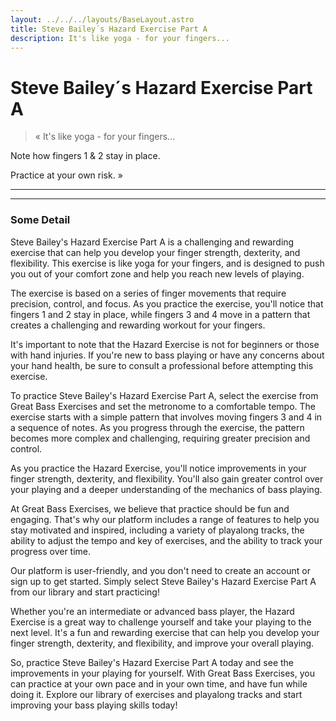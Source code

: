 ```yaml
---
layout: ../../../layouts/BaseLayout.astro
title: Steve Bailey´s Hazard Exercise Part A
description: It's like yoga - for your fingers...
---
```



# Steve Bailey´s Hazard Exercise Part A

<App client:load exercise={exercise} />

> « It's like yoga - for your fingers...

Note how fingers 1 & 2 stay in place.

Practice at your own risk. »

<hr class="my-5"/>

<Manual />

<hr class="my-5"/>

### Some Detail

Steve Bailey's Hazard Exercise Part A is a challenging and rewarding exercise that can help you develop your finger strength, dexterity, and flexibility. This exercise is like yoga for your fingers, and is designed to push you out of your comfort zone and help you reach new levels of playing.

The exercise is based on a series of finger movements that require precision, control, and focus. As you practice the exercise, you'll notice that fingers 1 and 2 stay in place, while fingers 3 and 4 move in a pattern that creates a challenging and rewarding workout for your fingers.

It's important to note that the Hazard Exercise is not for beginners or those with hand injuries. If you're new to bass playing or have any concerns about your hand health, be sure to consult a professional before attempting this exercise.

To practice Steve Bailey's Hazard Exercise Part A, select the exercise from Great Bass Exercises and set the metronome to a comfortable tempo. The exercise starts with a simple pattern that involves moving fingers 3 and 4 in a sequence of notes. As you progress through the exercise, the pattern becomes more complex and challenging, requiring greater precision and control.

As you practice the Hazard Exercise, you'll notice improvements in your finger strength, dexterity, and flexibility. You'll also gain greater control over your playing and a deeper understanding of the mechanics of bass playing.

At Great Bass Exercises, we believe that practice should be fun and engaging. That's why our platform includes a range of features to help you stay motivated and inspired, including a variety of playalong tracks, the ability to adjust the tempo and key of exercises, and the ability to track your progress over time.

Our platform is user-friendly, and you don't need to create an account or sign up to get started. Simply select Steve Bailey's Hazard Exercise Part A from our library and start practicing!

Whether you're an intermediate or advanced bass player, the Hazard Exercise is a great way to challenge yourself and take your playing to the next level. It's a fun and rewarding exercise that can help you develop your finger strength, dexterity, and flexibility, and improve your overall playing.

So, practice Steve Bailey's Hazard Exercise Part A today and see the improvements in your playing for yourself. With Great Bass Exercises, you can practice at your own pace and in your own time, and have fun while doing it. Explore our library of exercises and playalong tracks and start improving your bass playing skills today!
